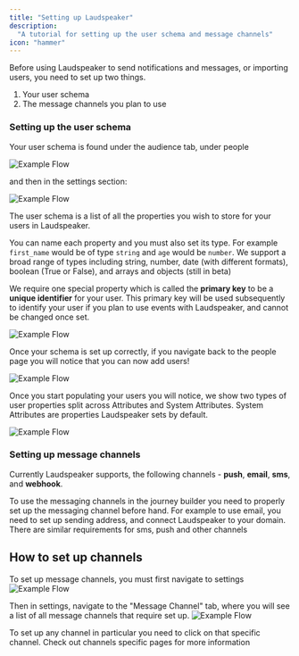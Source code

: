 ```yaml
---
title: "Setting up Laudspeaker"
description:
  "A tutorial for setting up the user schema and message channels"
icon: "hammer"
---
```

Before using Laudspeaker to send notifications and messages, or importing users, you need to set up two things.

1) Your user schema
2) The message channels you plan to use

### Setting up the user schema

Your user schema is found under the audience tab, under people 

![Example Flow](/images/guides/getting-started/people_nav.png)

and then in the settings section:

![Example Flow](/images/guides/getting-started/people_settings.png)

The user schema is a list of all the properties you wish to store for your users in Laudspeaker.

You can name each property and you must also set its type. For example `first_name` would be of type `string` and `age` would be `number`. We support a broad range of types including string, number, date (with different formats), boolean (True or False), and arrays and objects (still in beta)

We require one special property which is called the **primary key** to be a **unique identifier** for your user. This primary key will be used subsequently to identify your user if you plan to use events with Laudspeaker, and cannot be changed once set.

![Example Flow](/images/guides/getting-started/primary_key_user.png)

Once your schema is set up correctly, if you navigate back to the people page you will notice that you can now add users!

![Example Flow](/images/guides/getting-started/create-available.png)

Once you start populating your users you will notice, we show two types of user properties split across Attributes and System Attributes. System Attributes are properties Laudspeaker sets by default.

![Example Flow](/images/guides/getting-started/people_attributes.png)

### Setting up message channels

Currently Laudspeaker supports, the following channels - **push**, **email**, **sms**, and **webhook**.

To use the messaging channels in the journey builder you need to properly set up the messaging channel before hand. For example to use email, you need to set up sending address, and connect Laudspeaker to your domain. There are similar requirements for sms, push and other channels

## How to set up channels

To set up message channels, you must first navigate to settings
![Example Flow](/images/guides/product-manual/settings.png)

Then in settings, navigate to the "Message Channel" tab, where you will see a list of all message channels that require set up. 
![Example Flow](/images/guides/product-manual/list_channels.png)

To set up any channel in particular you need to click on that specific channel. Check out channels specific pages for more information